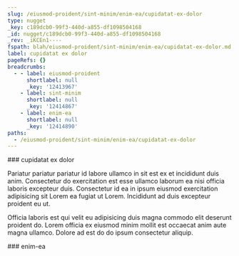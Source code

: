 ```yaml
---
slug: /eiusmod-proident/sint-minim/enim-ea/cupidatat-ex-dolor
type: nugget
_key: c189dcb0-99f3-440d-a855-df1098504168
_id: nugget/c189dcb0-99f3-440d-a855-df1098504168
_rev: _iKCEn1----
fspath: blah/eiusmod-proident/sint-minim/enim-ea/cupidatat-ex-dolor.md
label: cupidatat ex dolor
pageRefs: {}
breadcrumbs:
  - - label: eiusmod-proident
      shortlabel: null
      _key: '12413967'
    - label: sint-minim
      shortlabel: null
      _key: '12414867'
    - label: enim-ea
      shortlabel: null
      _key: '12414890'
paths:
  - /eiusmod-proident/sint-minim/enim-ea/cupidatat-ex-dolor
---
```


<NuggetArea>
<Nugget slug="/eiusmod-proident/sint-minim/enim-ea/cupidatat-ex-dolor" type="nugget" _key="c189dcb0-99f3-440d-a855-df1098504168" _id="nugget/c189dcb0-99f3-440d-a855-df1098504168" _rev="_iKCEn1----" fspath="blah/eiusmod-proident/sint-minim/enim-ea/cupidatat-ex-dolor.md" label="cupidatat ex dolor" paths="/eiusmod-proident/sint-minim/enim-ea/cupidatat-ex-dolor">
<NuggetBody>
### cupidatat ex dolor

Pariatur pariatur pariatur id labore ullamco in sit est ex et incididunt duis anim. Consectetur do exercitation est esse ullamco laborum ea nisi officia laboris excepteur duis. Consectetur id ea in ipsum eiusmod exercitation adipisicing sit Lorem ea fugiat ut Lorem. Incididunt ad duis excepteur proident eu ut.

Officia laboris est qui velit eu adipisicing duis magna commodo elit deserunt proident do. Lorem officia ex eiusmod minim mollit est occaecat anim aute magna ullamco. Dolore ad est do do ipsum consectetur aliquip.

</NuggetBody>
<Breadcrumbs>
<Crumbs>
<Crumb _key="12413967" label="eiusmod-proident" /><Crumb _key="12414867" label="sint-minim" /><Crumb _key="12414890" label="enim-ea" />
</Crumbs>
</Breadcrumbs>
</Nugget>

<NuggetsInbound>
</NuggetsInbound>
<NuggetsOutbound>
</NuggetsOutbound>
</NuggetArea>
<PassagesInbound>
<Passage direction="inbound" type="passage" _key="12414890" _id="passage/12414890" _rev="_iKCEn06--B" label="enim-ea" passage="enim-ea" fspath="blah/eiusmod-proident/sint-minim/enim-ea" paths="/eiusmod-proident/sint-minim/enim-ea" slug="/eiusmod-proident/sint-minim/enim-ea">
<NuggetBody>
### enim-ea

</NuggetBody>
<Breadcrumbs>
<Crumbs>
<Crumb _key="12413967" label="eiusmod-proident" /><Crumb _key="12414867" label="sint-minim" />
</Crumbs>
</Breadcrumbs>
</Passage>

</PassagesInbound>
<PassagesOutbound>
</PassagesOutbound>